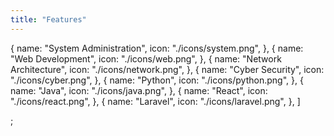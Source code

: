 ```yaml
---
title: "Features"
---
```


  {
    name: "System Administration",
    icon: "./icons/system.png",
  },
  {
    name: "Web Development",
    icon: "./icons/web.png",
  },
  {
    name: "Network Architecture",
    icon: "./icons/network.png",
  },
  {
    name: "Cyber Security",
    icon: "./icons/cyber.png",
  },
  {
    name: "Python",
    icon: "./icons/python.png",
  },
  {
    name: "Java",
    icon: "./icons/java.png",
  },
  {
    name: "React",
    icon: "./icons/react.png",
  },
  {
    name: "Laravel",
    icon: "./icons/laravel.png",
  },
]

;
